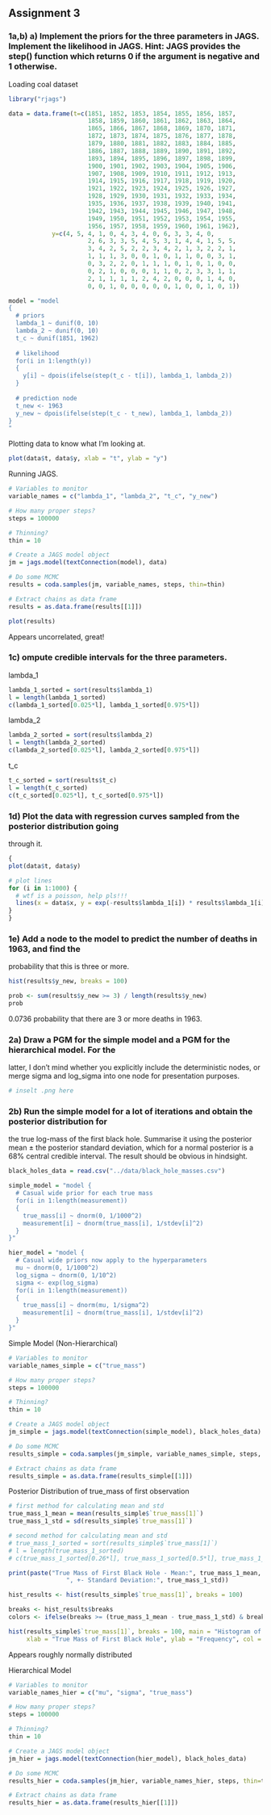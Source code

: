 ## Assignment 3

### 1a,b) a) Implement the priors for the three parameters in JAGS. Implement the likelihood in JAGS. Hint: JAGS provides the step() function which returns 0 if the argument is negative and 1 otherwise.

Loading coal dataset

```r
library("rjags")

data = data.frame(t=c(1851, 1852, 1853, 1854, 1855, 1856, 1857,
                      1858, 1859, 1860, 1861, 1862, 1863, 1864,
                      1865, 1866, 1867, 1868, 1869, 1870, 1871,
                      1872, 1873, 1874, 1875, 1876, 1877, 1878,
                      1879, 1880, 1881, 1882, 1883, 1884, 1885,
                      1886, 1887, 1888, 1889, 1890, 1891, 1892,
                      1893, 1894, 1895, 1896, 1897, 1898, 1899,
                      1900, 1901, 1902, 1903, 1904, 1905, 1906,
                      1907, 1908, 1909, 1910, 1911, 1912, 1913,
                      1914, 1915, 1916, 1917, 1918, 1919, 1920,
                      1921, 1922, 1923, 1924, 1925, 1926, 1927,
                      1928, 1929, 1930, 1931, 1932, 1933, 1934, 
                      1935, 1936, 1937, 1938, 1939, 1940, 1941,
                      1942, 1943, 1944, 1945, 1946, 1947, 1948,
                      1949, 1950, 1951, 1952, 1953, 1954, 1955,
                      1956, 1957, 1958, 1959, 1960, 1961, 1962),
            y=c(4, 5, 4, 1, 0, 4, 3, 4, 0, 6, 3, 3, 4, 0,
                      2, 6, 3, 3, 5, 4, 5, 3, 1, 4, 4, 1, 5, 5,
                      3, 4, 2, 5, 2, 2, 3, 4, 2, 1, 3, 2, 2, 1,
                      1, 1, 1, 3, 0, 0, 1, 0, 1, 1, 0, 0, 3, 1,
                      0, 3, 2, 2, 0, 1, 1, 1, 0, 1, 0, 1, 0, 0,
                      0, 2, 1, 0, 0, 0, 1, 1, 0, 2, 3, 3, 1, 1,
                      2, 1, 1, 1, 1, 2, 4, 2, 0, 0, 0, 1, 4, 0,
                      0, 0, 1, 0, 0, 0, 0, 0, 1, 0, 0, 1, 0, 1))
```

```r
model = "model
{
  # priors
  lambda_1 ~ dunif(0, 10)
  lambda_2 ~ dunif(0, 10)
  t_c ~ dunif(1851, 1962)
  
  # likelihood
  for(i in 1:length(y))
  {
    y[i] ~ dpois(ifelse(step(t_c - t[i]), lambda_1, lambda_2))
  }
  
  # prediction node
  t_new <- 1963
  y_new ~ dpois(ifelse(step(t_c - t_new), lambda_1, lambda_2))
}
"
```

Plotting data to know what I'm looking at.

```r
plot(data$t, data$y, xlab = "t", ylab = "y")
```


Running JAGS.

```r
# Variables to monitor
variable_names = c("lambda_1", "lambda_2", "t_c", "y_new")

# How many proper steps?
steps = 100000

# Thinning?
thin = 10

# Create a JAGS model object
jm = jags.model(textConnection(model), data)

# Do some MCMC
results = coda.samples(jm, variable_names, steps, thin=thin)

# Extract chains as data frame
results = as.data.frame(results[[1]])
```

```r
plot(results)
```
Appears uncorrelated, great!

### 1c) ompute credible intervals for the three parameters.

lambda_1

```r
lambda_1_sorted = sort(results$lambda_1)
l = length(lambda_1_sorted)
c(lambda_1_sorted[0.025*l], lambda_1_sorted[0.975*l])
```

lambda_2

```r
lambda_2_sorted = sort(results$lambda_2)
l = length(lambda_2_sorted)
c(lambda_2_sorted[0.025*l], lambda_2_sorted[0.975*l])
```

t_c

```r
t_c_sorted = sort(results$t_c)
l = length(t_c_sorted)
c(t_c_sorted[0.025*l], t_c_sorted[0.975*l])
```

### 1d) Plot the data with regression curves sampled from the posterior distribution going
through it.

```r
{
plot(data$t, data$y)

# plot lines
for (i in 1:1000) {
  # wtf is a poisson, help pls!!!
  lines(x = data$x, y = exp(-results$lambda_1[i]) * results$lambda_1[i]^data$x / factorial(data$x), col = rgb(0, 0, 1, alpha = 0.05))
}
}
```

### 1e) Add a node to the model to predict the number of deaths in 1963, and find the
probability that this is three or more.

```r
hist(results$y_new, breaks = 100)
```
```r
prob <- sum(results$y_new >= 3) / length(results$y_new)
prob
```

0.0736 probability that there are 3 or more deaths in 1963.

### 2a) Draw a PGM for the simple model and a PGM for the hierarchical model. For the
latter, I don’t mind whether you explicitly include the deterministic nodes, or merge sigma and
log_sigma into one node for presentation purposes.

```r
# inselt .png here
```

### 2b) Run the simple model for a lot of iterations and obtain the posterior distribution for
the true log-mass of the first black hole. Summarise it using the posterior mean ± the posterior
standard deviation, which for a normal posterior is a 68% central credible interval. The result
should be obvious in hindsight.

```r
black_holes_data = read.csv("../data/black_hole_masses.csv")

simple_model = "model {
  # Casual wide prior for each true mass
  for(i in 1:length(measurement))
  {
    true_mass[i] ~ dnorm(0, 1/1000^2)
    measurement[i] ~ dnorm(true_mass[i], 1/stdev[i]^2)
  }
}"

hier_model = "model {
  # Casual wide priors now apply to the hyperparameters
  mu ~ dnorm(0, 1/1000^2)
  log_sigma ~ dnorm(0, 1/10^2)
  sigma <- exp(log_sigma)
  for(i in 1:length(measurement))
  {
    true_mass[i] ~ dnorm(mu, 1/sigma^2)
    measurement[i] ~ dnorm(true_mass[i], 1/stdev[i]^2)
  }
}"
```

Simple Model (Non-Hierarchical)

```r
# Variables to monitor
variable_names_simple = c("true_mass")

# How many proper steps?
steps = 100000

# Thinning?
thin = 10

# Create a JAGS model object
jm_simple = jags.model(textConnection(simple_model), black_holes_data)

# Do some MCMC
results_simple = coda.samples(jm_simple, variable_names_simple, steps, thin=thin)

# Extract chains as data frame
results_simple = as.data.frame(results_simple[[1]])
```

Posterior Distribution of true_mass of first observation

```r
# first method for calculating mean and std
true_mass_1_mean = mean(results_simple$`true_mass[1]`)
true_mass_1_std = sd(results_simple$`true_mass[1]`)

# second method for calculating mean and std
# true_mass_1_sorted = sort(results_simple$`true_mass[1]`)
# l = length(true_mass_1_sorted)
# c(true_mass_1_sorted[0.26*l], true_mass_1_sorted[0.5*l], true_mass_1_sorted[0.84*l])

print(paste("True Mass of First Black Hole - Mean:", true_mass_1_mean, 
                ", +- Standard Deviation:", true_mass_1_std))
```

```r
hist_results <- hist(results_simple$`true_mass[1]`, breaks = 100)

breaks <- hist_results$breaks
colors <- ifelse(breaks >= (true_mass_1_mean - true_mass_1_std) & breaks <= (true_mass_1_mean + true_mass_1_std), "red", "skyblue")

hist(results_simple$`true_mass[1]`, breaks = 100, main = "Histogram of True Mass of First Black Hole", 
     xlab = "True Mass of First Black Hole", ylab = "Frequency", col = colors)
```

Appears roughly normally distributed

Hierarchical Model

```r
# Variables to monitor
variable_names_hier = c("mu", "sigma", "true_mass")

# How many proper steps?
steps = 100000

# Thinning?
thin = 10

# Create a JAGS model object
jm_hier = jags.model(textConnection(hier_model), black_holes_data)

# Do some MCMC
results_hier = coda.samples(jm_hier, variable_names_hier, steps, thin=thin)

# Extract chains as data frame
results_hier = as.data.frame(results_hier[[1]])
```

